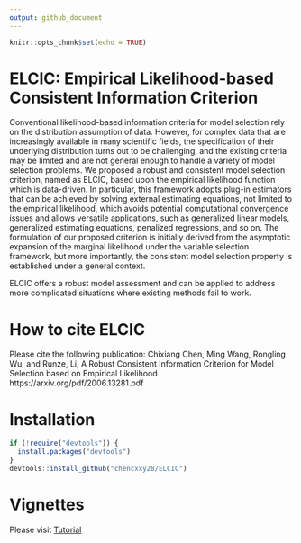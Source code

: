 ```yaml
---
output: github_document
---
```


```r
knitr::opts_chunk$set(echo = TRUE)
```

# ELCIC: Empirical Likelihood-based Consistent Information Criterion

Conventional likelihood-based information criteria for model selection rely on the distribution assumption of data. However, for complex data that are increasingly available in many scientific fields, the specification of their underlying distribution turns out to be challenging, and the existing criteria may be limited and are not general enough to handle a variety of model selection problems. We proposed a robust and consistent model selection criterion, named as ELCIC, based upon the empirical likelihood function which is data-driven. In particular, this framework adopts plug-in estimators that can be achieved by solving external estimating equations, not limited to the empirical likelihood, which avoids potential computational convergence issues and allows versatile applications, such as generalized linear models, generalized estimating equations, penalized regressions, and so on. The formulation of our proposed criterion is initially derived from the asymptotic expansion of the marginal likelihood under the variable selection framework, but more importantly, the consistent model selection property is established under a general context. 

ELCIC offers a robust model assessment and can be applied to address more complicated situations where existing methods fail to work.

# How to cite ELCIC

Please cite the following publication:
Chixiang Chen, Ming Wang, Rongling Wu, and Runze, Li, A Robust Consistent Information Criterion for Model Selection
based on Empirical Likelihood https://arxiv.org/pdf/2006.13281.pdf

# Installation

```r
if (!require("devtools")) {
  install.packages("devtools")
}
devtools::install_github("chencxxy28/ELCIC")
```

# Vignettes

Please visit [Tutorial](https://chencxxy28.github.io/ELCIC/articles/ELCIC.html)
